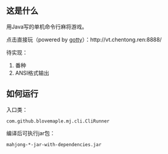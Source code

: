 ==这是什么==
用Java写的单机命令行麻将游戏。

点击直接玩（powered by [https://github.com/yudai/gotty gotty]）：http://vt.chentong.ren:8888/

待实现：
#番种
#ANSI格式输出

==如何运行==
入口类：
 com.github.blovemaple.mj.cli.CliRunner
编译后可执行jar包：
 mahjong-*-jar-with-dependencies.jar
